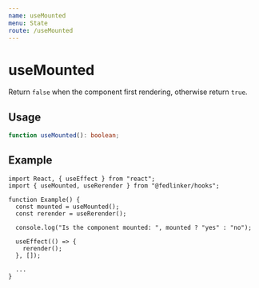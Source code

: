 ```yaml
---
name: useMounted
menu: State
route: /useMounted
---
```


# useMounted

Return `false` when the component first rendering, otherwise return `true`.

## Usage

```ts
function useMounted(): boolean;
```

## Example

```tsx
import React, { useEffect } from "react";
import { useMounted, useRerender } from "@fedlinker/hooks";

function Example() {
  const mounted = useMounted();
  const rerender = useRerender();

  console.log("Is the component mounted: ", mounted ? "yes" : "no");

  useEffect(() => {
    rerender();
  }, []);

  ...
}
```
